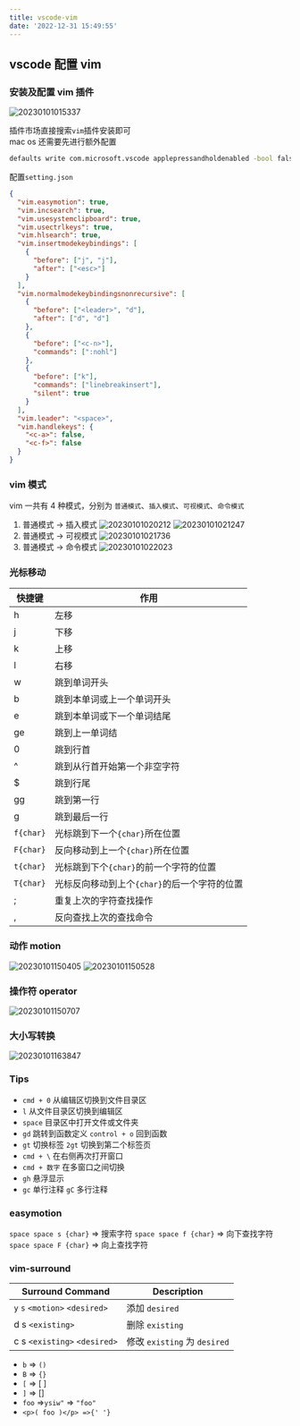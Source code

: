 ```yaml
---
title: vscode-vim
date: '2022-12-31 15:49:55'
---
```


## vscode 配置 vim

### 安装及配置 vim 插件

![20230101015337](https://cully-blog.oss-cn-chengdu.aliyuncs.com/20230101015337.png)

插件市场直接搜索`vim`插件安装即可 \
mac os 还需要先进行额外配置

```sh
defaults write com.microsoft.vscode applepressandholdenabled -bool false
```

配置`setting.json`

```json
{
  "vim.easymotion": true,
  "vim.incsearch": true,
  "vim.usesystemclipboard": true,
  "vim.usectrlkeys": true,
  "vim.hlsearch": true,
  "vim.insertmodekeybindings": [
    {
      "before": ["j", "j"],
      "after": ["<esc>"]
    }
  ],
  "vim.normalmodekeybindingsnonrecursive": [
    {
      "before": ["<leader>", "d"],
      "after": ["d", "d"]
    },
    {
      "before": ["<c-n>"],
      "commands": [":nohl"]
    },
    {
      "before": ["k"],
      "commands": ["linebreakinsert"],
      "silent": true
    }
  ],
  "vim.leader": "<space>",
  "vim.handlekeys": {
    "<c-a>": false,
    "<c-f>": false
  }
}
```

### vim 模式

vim 一共有 4 种模式，分别为 `普通模式`、`插入模式`、`可视模式`、`命令模式`

1. 普通模式 -> 插入模式
   ![20230101020212](https://cully-blog.oss-cn-chengdu.aliyuncs.com/20230101020212.png)
   ![20230101021247](https://cully-blog.oss-cn-chengdu.aliyuncs.com/20230101021247.png)
2. 普通模式 -> 可视模式
   ![20230101021736](https://cully-blog.oss-cn-chengdu.aliyuncs.com/20230101021736.png)
3. 普通模式 -> 命令模式
   ![20230101022023](https://cully-blog.oss-cn-chengdu.aliyuncs.com/20230101022023.png)

### 光标移动

| 快捷键    | 作用                                         |
| --------- | -------------------------------------------- |
| h         | 左移                                         |
| j         | 下移                                         |
| k         | 上移                                         |
| l         | 右移                                         |
| w         | 跳到单词开头                                 |
| b         | 跳到本单词或上一个单词开头                   |
| e         | 跳到本单词或下一个单词结尾                   |
| ge        | 跳到上一单词结                               |
| 0         | 跳到行首                                     |
| ^         | 跳到从行首开始第一个非空字符                 |
| $         | 跳到行尾                                     |
| gg        | 跳到第一行                                   |
| g         | 跳到最后一行                                 |
| `f{char}` | 光标跳到下一个`{char}`所在位置               |
| `F{char}` | 反向移动到上一个`{char}`所在位置             |
| `t{char}` | 光标跳到下个`{char}`的前一个字符的位置       |
| `T{char}` | 光标反向移动到上个`{char}`的后一个字符的位置 |
| ;         | 重复上次的字符查找操作                       |
| ,         | 反向查找上次的查找命令                       |

### 动作 motion

![20230101150405](https://cully-blog.oss-cn-chengdu.aliyuncs.com/20230101150405.png)
![20230101150528](https://cully-blog.oss-cn-chengdu.aliyuncs.com/20230101150528.png)

### 操作符 operator

![20230101150707](https://cully-blog.oss-cn-chengdu.aliyuncs.com/20230101150707.png)

### 大小写转换

![20230101163847](https://cully-blog.oss-cn-chengdu.aliyuncs.com/20230101163847.png)

### Tips

- `cmd + 0` 从编辑区切换到文件目录区
- `l` 从文件目录区切换到编辑区
- `space` 目录区中打开文件或文件夹
- `gd` 跳转到函数定义 `control + o` 回到函数
- `gt` 切换标签 `2gt` 切换到第二个标签页
- `cmd + \` 在右侧再次打开窗口
- `cmd + 数字` 在多窗口之间切换
- `gh` 悬浮显示
- `gc` 单行注释 `gC` 多行注释

### easymotion

`space space s {char}` => 搜索字符
`space space f {char}` => 向下查找字符
`space space F {char}` => 向上查找字符

### vim-surround

| Surround Command               | Description                  |
| ------------------------------ | ---------------------------- |
| `y` `s` `<motion>` `<desired>` | 添加 `desired`               |
| d s `<existing>`               | 删除 `existing`              |
| c s `<existing>` `<desired>`   | 修改 `existing` 为 `desired` |

- `b` => `()`
- `B` => `{}`
- `[` => [ ]
- `]` => []
- `foo` =>`ysiw"` => `"foo"`
- `<p>( foo )</p> =>{' '}`
